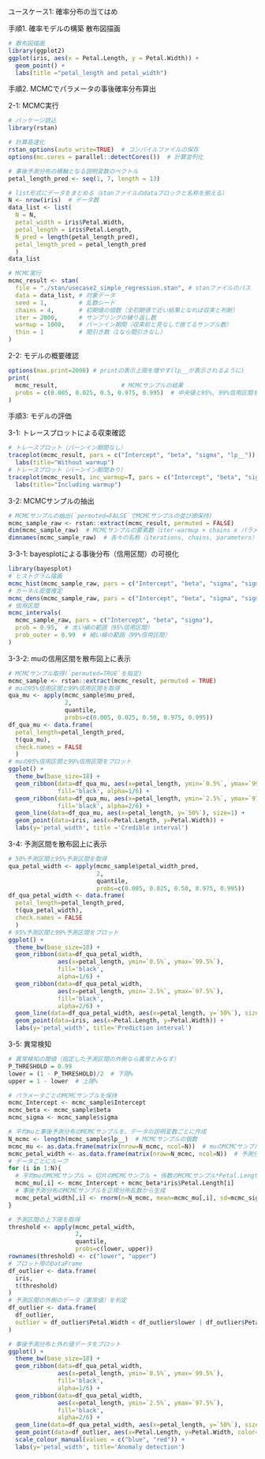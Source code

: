 ユースケース1: 確率分布の当てはめ

手順1. 確率モデルの構築
散布図描画
```r
# 散布図描画
library(ggplot2)
ggplot(iris, aes(x = Petal.Length, y = Petal.Width)) +
  geom_point() +
  labs(title ="petal_length and petal_width")
```
手順2. MCMCでパラメータの事後確率分布算出

2-1: MCMC実行
```r
# パッケージ読込
library(rstan)

# 計算高速化
rstan_options(auto_write=TRUE)  # コンパイルファイルの保存
options(mc.cores = parallel::detectCores())  # 計算並列化

# 事後予測分布の横軸となる説明変数のベクトル
petal_length_pred <- seq(1, 7, length = 13)

# list形式にデータをまとめる（stanファイルのdataブロックと名称を揃える）
N <- nrow(iris)  # データ数
data_list <- list(
  N = N,
  petal_width = iris$Petal.Width,
  petal_length = iris$Petal.Length,
  N_pred = length(petal_length_pred),
  petal_length_pred = petal_length_pred
  )
data_list

# MCMC実行
mcmc_result <- stan(
  file = "./stan/usecase2_simple_regression.stan", # stanファイルのパス
  data = data_list, # 対象データ
  seed = 1,         # 乱数シード
  chains = 4,       # 初期値の個数（全初期値で近い結果となれば収束と判断）
  iter = 2000,      # サンプリングの繰り返し数
  warmup = 1000,    # バーンイン期間（収束前と見なして捨てるサンプル数）
  thin = 1          # 間引き数（1なら間引きなし）
)
```
2-2: モデルの概要確認
```r
options(max.print=2000) # printの表示上限を増やす(lp__が表示されるように)
print(
  mcmc_result,                  # MCMCサンプルの結果
  probs = c(0.005, 0.025, 0.5, 0.975, 0.995)  # 中央値と95%, 99%信用区間を出力
)
```
手順3: モデルの評価

3-1: トレースプロットによる収束確認
```r
# トレースプロット（バーンイン期間なし）
traceplot(mcmc_result, pars = c("Intercept", "beta", "sigma", "lp__")) +
  labs(title="Without warmup")
# トレースプロット（バーンイン期間あり）
traceplot(mcmc_result, inc_warmup=T, pars = c("Intercept", "beta", "sigma", "lp__")) +
  labs(title="Including warmup")
```
3-2: MCMCサンプルの抽出
```r
# MCMCサンプルの抽出(`permuted=FALSE`でMCMCサンプルの並び順保持)
mcmc_sample_raw <- rstan::extract(mcmc_result, permuted = FALSE)
dim(mcmc_sample_raw)  # MCMCサンプルの要素数（iter-warmup × chains x パラメータ数）
dimnames(mcmc_sample_raw)  # 各々の名称（iterations, chains, parameters）
```
3-3-1: bayesplotによる事後分布（信用区間）の可視化
```r
library(bayesplot)
# ヒストグラム描画
mcmc_hist(mcmc_sample_raw, pars = c("Intercept", "beta", "sigma", "sigma"))
# カーネル密度推定
mcmc_dens(mcmc_sample_raw, pars = c("Intercept", "beta", "sigma", "sigma"))
# 信用区間
mcmc_intervals(
  mcmc_sample_raw, pars = c("Intercept", "beta", "sigma"),
  prob = 0.95,  # 太い線の範囲（95%信用区間）
  prob_outer = 0.99  # 細い線の範囲（99%信用区間）
)
```
3-3-2: muの信用区間を散布図上に表示
```r
# MCMCサンプル取得(`permuted=TRUE`を指定)
mcmc_sample <- rstan::extract(mcmc_result, permuted = TRUE)
# muの95%信用区間と99%信用区間を取得
qua_mu <- apply(mcmc_sample$mu_pred,
                2,
                quantile,
                probs=c(0.005, 0.025, 0.50, 0.975, 0.995))
df_qua_mu <- data.frame(
  petal_length=petal_length_pred,
  t(qua_mu),
  check.names = FALSE
  )
# muの95%信用区間と99%信用区間をプロット
ggplot() +
  theme_bw(base_size=18) +
  geom_ribbon(data=df_qua_mu, aes(x=petal_length, ymin=`0.5%`, ymax=`99.5%`),
              fill='black', alpha=1/6) +
  geom_ribbon(data=df_qua_mu, aes(x=petal_length, ymin=`2.5%`, ymax=`97.5%`),
              fill='black', alpha=2/6) +
  geom_line(data=df_qua_mu, aes(x=petal_length, y=`50%`), size=1) +
  geom_point(data=iris, aes(x=Petal.Length, y=Petal.Width)) +
  labs(y='petal_width', title ='Credible interval')
```
3-4: 予測区間を散布図上に表示
```r
# 50%予測区間と95%予測区間を取得
qua_petal_width <- apply(mcmc_sample$petal_width_pred,
                         2,
                         quantile,
                         probs=c(0.005, 0.025, 0.50, 0.975, 0.995))
df_qua_petal_width <- data.frame(
  petal_length=petal_length_pred,
  t(qua_petal_width),
  check.names = FALSE
  )
# 95%予測区間と99%予測区間をプロット
ggplot() +  
  theme_bw(base_size=18) +
  geom_ribbon(data=df_qua_petal_width,
              aes(x=petal_length, ymin=`0.5%`, ymax=`99.5%`),
              fill='black',
              alpha=1/6) +
  geom_ribbon(data=df_qua_petal_width,
              aes(x=petal_length, ymin=`2.5%`, ymax=`97.5%`),
              fill='black',
              alpha=2/6) +
  geom_line(data=df_qua_petal_width, aes(x=petal_length, y=`50%`), size=1) +
  geom_point(data=iris, aes(x=Petal.Length, y=Petal.Width)) +
  labs(y='petal_width', title='Prediction interval')
```
3-5: 異常検知
```r
# 異常検知の閾値（指定した予測区間の外側なら異常とみなす）
P_THRESHOLD = 0.99
lower = (1 - P_THRESHOLD)/2  # 下限%
upper = 1 - lower  # 上限%

# パラメータごとのMCMCサンプルを保持
mcmc_Intercept <- mcmc_sample$Intercept
mcmc_beta <- mcmc_sample$beta
mcmc_sigma <- mcmc_sample$sigma

# 平均muと事後予測分布のMCMCサンプルを、データの説明変数ごとに作成
N_mcmc <- length(mcmc_sample$lp__)  # MCMCサンプルの個数
mcmc_mu <- as.data.frame(matrix(nrow=N_mcmc, ncol=N))  # muのMCMCサンプル格納用
mcmc_petal_width <- as.data.frame(matrix(nrow=N_mcmc, ncol=N))  # 予測分布MCMCサンプル格納用
# データごとにループ
for (i in 1:N){
  # 平均muのMCMCサンプル = 切片のMCMCサンプル + 係数のMCMCサンプル*Petal.Length
  mcmc_mu[,i] <- mcmc_Intercept + mcmc_beta*iris$Petal.Length[i]
  # 事後予測分布のMCMCサンプルを正規分布乱数から生成
  mcmc_petal_width[,i] <- rnorm(n=N_mcmc, mean=mcmc_mu[,i], sd=mcmc_sigma)
}

# 予測区間の上下限を取得
threshold <- apply(mcmc_petal_width,
                   2,
                   quantile,
                   probs=c(lower, upper))
rownames(threshold) <- c("lower", "upper")
# プロット用のDataFrame
df_outlier <- data.frame(
  iris,
  t(threshold)
)
# 予測区間の外側のデータ（異常値）を判定
df_outlier <- data.frame(
  df_outlier,
  outlier = df_outlier$Petal.Width < df_outlier$lower | df_outlier$Petal.Width > df_outlier$upper
)

# 事後予測分布と外れ値データをプロット
ggplot() +  
  theme_bw(base_size=18) +
  geom_ribbon(data=df_qua_petal_width,
              aes(x=petal_length, ymin=`0.5%`, ymax=`99.5%`),
              fill='black',
              alpha=1/6) +
  geom_ribbon(data=df_qua_petal_width,
              aes(x=petal_length, ymin=`2.5%`, ymax=`97.5%`),
              fill='black',
              alpha=2/6) +
  geom_line(data=df_qua_petal_width, aes(x=petal_length, y=`50%`), size=1) +
  geom_point(data=df_outlier, aes(x=Petal.Length, y=Petal.Width, color=outlier), size=2) +
  scale_colour_manual(values = c("blue", "red")) +
  labs(y='petal_width', title='Anomaly detection')
```

